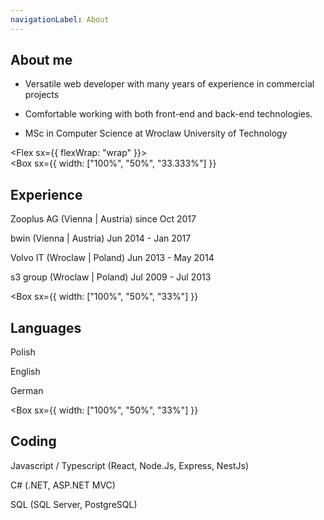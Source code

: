 ```yaml
---
navigationLabel: About
---
```


## About me

* Versatile web developer with many years of experience in commercial projects

* Comfortable working with both front-end and back-end technologies. 

* MSc in Computer Science at Wroclaw University of Technology


 <Divider />
 <Divider />

<Flex sx={{ flexWrap: "wrap" }}>  
  <Box
    sx={{
      width: ["100%", "50%", "33.333%"]
    }}
  >          

  ## Experience

  <Text>Zooplus AG (Vienna | Austria)</Text>
  <Text variant='styles.small'>since Oct 2017 </Text>
  <Divider />

  <Text>bwin (Vienna | Austria)</Text>
  <Text variant='styles.small'>Jun 2014 - Jan 2017</Text>
  <Divider />

  <Text>Volvo IT (Wroclaw | Poland)</Text>
  <Text variant='styles.small'>Jun 2013 - May 2014</Text>
  <Divider />
  
  <Text>s3 group (Wroclaw | Poland)</Text>
  <Text variant='styles.small'>Jul 2009 - Jul 2013</Text>
  <Divider />
  <Divider />
  </Box>

  <Box
    sx={{
      width: ["100%", "50%", "33%"]
    }}
  >       

  ## Languages  

  <Text>Polish</Text>
  <Divider />

  <Text>English</Text>
  <Divider />

  <Text>German</Text>
  <Divider />
  <Divider />
  </Box>

  <Box
    sx={{
      width: ["100%", "50%", "33%"]
    }}
  >          

  ## Coding

  <Text>Javascript / Typescript</Text>
  <Text variant='styles.small'>(React, Node.Js, Express, NestJs)</Text>
  <Divider />

  <Text>C# </Text>
  <Text variant='styles.small'>(.NET, ASP.NET MVC)</Text>
  <Divider />

  <Text>SQL </Text>
  <Text variant='styles.small'>(SQL Server, PostgreSQL)</Text>
  <Divider />
  <Divider />
  </Box>

</Flex>


